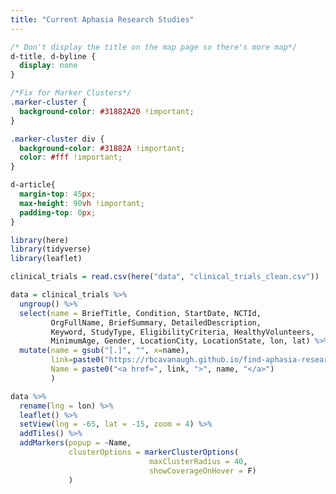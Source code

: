 ```yaml
---
title: "Current Aphasia Research Studies"
---
```


```css
/* Don't display the title on the map page so there's more map*/
d-title, d-byline {
  display: none
}

/*Fix for Marker Clusters*/
.marker-cluster {
  background-color: #31882A20 !important;
}

.marker-cluster div {
  background-color: #31882A !important;
  color: #fff !important;
}

d-article{
  margin-top: 45px;
  max-height: 90vh !important;
  padding-top: 0px;
}

```

```r
library(here)
library(tidyverse)
library(leaflet)

clinical_trials = read.csv(here("data", "clinical_trials_clean.csv"))

data = clinical_trials %>%
  ungroup() %>%
  select(name = BriefTitle, Condition, StartDate, NCTId,
         OrgFullName, BriefSummary, DetailedDescription,
         Keyword, StudyType, EligibilityCriteria, HealthyVolunteers,
         MinimumAge, Gender, LocationCity, LocationState, lon, lat) %>%
  mutate(name = gsub("[.]", "", x=name),
         link=paste0("https://rbcavanaugh.github.io/find-aphasia-research/list_view.html#",NCTId),
         Name = paste0("<a href=", link, ">", name, "</a>")
         )

```

```r
data %>%
  rename(lng = lon) %>%
  leaflet() %>%
  setView(lng = -65, lat = -15, zoom = 4) %>% 
  addTiles() %>%
  addMarkers(popup = ~Name,
             clusterOptions = markerClusterOptions(
                               maxClusterRadius = 40,
                               showCoverageOnHover = F)
             )
```

